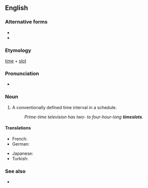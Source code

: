 {{also|time-slot|time slot}}

==English==

===Alternative forms===
* {{l|en|time-slot}}
* {{l|en|time slot}}

===Etymology===
[[time]] + [[slot]]

===Pronunciation===
* {{hyphenation|time|slot|lang=en}}

===Noun===
{{en-noun}}

# A conventionally defined time interval in a schedule.
#: ''Prime-time television has two- to four-hour-long '''timeslots'''.''

====Translations====
{{trans-top}}
* French: {{t+|fr|créneau|m}}
* German: {{t|de|Zeitschlitz|m}}
{{trans-mid}}
* Japanese: {{t-check|ja|枠|tr=わく, waku}}
* Turkish: {{t+|tr|zaman aralığı}}
{{trans-bottom}}

===See also===
* {{l|en|time slice}}